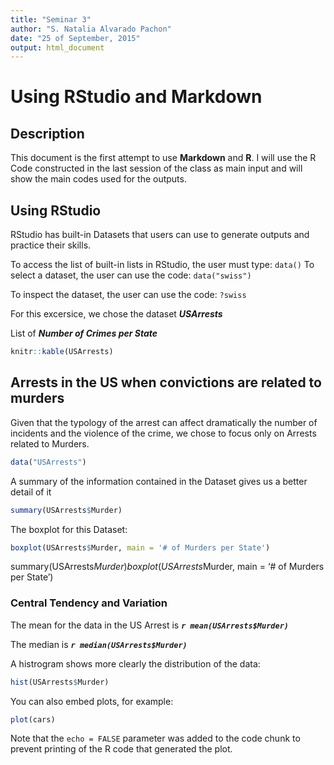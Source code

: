 ```yaml
---
title: "Seminar 3"
author: "S. Natalia Alvarado Pachon"
date: "25 of September, 2015"
output: html_document
---
```

# Using RStudio and Markdown

## Description

This document is the first attempt to use **Markdown** and **R**. I will use the R Code constructed in the last session of the class as main input and will show the main codes used for the outputs.

## Using RStudio

RStudio has built-in Datasets that users can use to generate outputs and practice their skills.

To access the list of built-in lists in RStudio, the user must type: `data()`
To select a dataset, the user can use the code: `data("swiss")`

To inspect the dataset, the user can use the code: `?swiss`

For this excersice, we chose the dataset ***USArrests***

List of ***Number of Crimes per State***
```r
knitr::kable(USArrests)
```

## Arrests in the US when convictions are related to murders

Given that the typology of the arrest can affect dramatically the number of incidents and the violence of the crime, we chose to focus only on Arrests related to Murders.

```r
data("USArrests")
```

A summary of the information contained in the Dataset gives us a better detail of it

```r

summary(USArrests$Murder)

```

The boxplot for this Dataset:

```r

boxplot(USArrests$Murder, main = '# of Murders per State')

```

summary(USArrests$Murder)
boxplot(USArrests$Murder, main = '# of Murders per State')

### Central Tendency and Variation

The mean for the data in the US Arrest is ***`r mean(USArrests$Murder)`***

The median is ***`r median(USArrests$Murder)`***

A histrogram shows more clearly the distribution of the data: 

```r
hist(USArrests$Murder)
```




You can also embed plots, for example:

```r
plot(cars)
```

Note that the `echo = FALSE` parameter was added to the code chunk to prevent printing of the R code that generated the plot.
